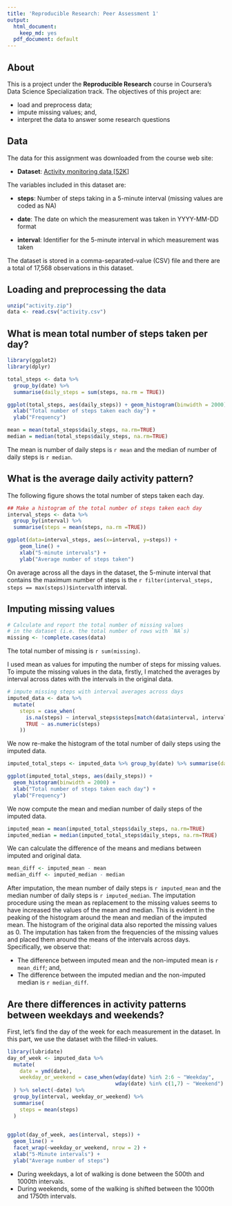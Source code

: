 ```yaml
---
title: 'Reproducible Research: Peer Assessment 1'
output:
  html_document:
    keep_md: yes
  pdf_document: default
---
```


## About 

This is a project under the **Reproducible Research** course in Coursera's Data Science Specialization track. The objectives of this project are:

* load and preprocess data;
* impute missing values; and,
* interpret the data to answer some research questions 

## Data 

The data for this assignment was downloaded from the course web site:

* **Dataset**: [Activity monitoring data [52K]](https://d396qusza40orc.cloudfront.net/repdata%2Fdata%2Factivity.zip)

The variables included in this dataset are:

* **steps**: Number of steps taking in a 5-minute interval (missing values are coded as NA)

* **date**: The date on which the measurement was taken in YYYY-MM-DD format

* **interval**: Identifier for the 5-minute interval in which measurement was taken

The dataset is stored in a comma-separated-value (CSV) file and there are a total of 17,568 observations in this dataset.

## Loading and preprocessing the data
```r
unzip("activity.zip")
data <- read.csv("activity.csv")
```

## What is mean total number of steps taken per day?

```r
library(ggplot2)
library(dplyr)

total_steps <- data %>%
  group_by(date) %>%
  summarise(daily_steps = sum(steps, na.rm = TRUE))

ggplot(total_steps, aes(daily_steps)) + geom_histogram(binwidth = 2000) +
  xlab("Total number of steps taken each day") + 
  ylab("Frequency")
```


```r
mean = mean(total_steps$daily_steps, na.rm=TRUE)
median = median(total_steps$daily_steps, na.rm=TRUE)
```

The mean is number of daily steps is `r mean` and the median of number of daily steps is `r median`.

## What is the average daily activity pattern?

The following figure shows the total number of steps taken each day.

```r
## Make a histogram of the total number of steps taken each day
interval_steps <- data %>% 
  group_by(interval) %>%
  summarise(steps = mean(steps, na.rm =TRUE))

ggplot(data=interval_steps, aes(x=interval, y=steps)) +
    geom_line() +
    xlab("5-minute intervals") +
    ylab("Average number of steps taken")
```

On average across all the days in the dataset, the 5-minute interval that contains the maximum number of steps is the `r filter(interval_steps, steps == max(steps))$interval`th interval.

## Imputing missing values



```r
# Calculate and report the total number of missing values 
# in the dataset (i.e. the total number of rows with `NA`s)
missing <- !complete.cases(data)
```

The total number of missing is `r sum(missing)`.

I used mean as values for imputing the number of steps for missing values. To impute the missing values in the data, firstly, I matched the averages by interval across dates with the intervals in the original data.


```r
# impute missing steps with interval averages across days
imputed_data <- data %>%
  mutate(
    steps = case_when(
      is.na(steps) ~ interval_steps$steps[match(data$interval, interval_steps$interval)],      
      TRUE ~ as.numeric(steps)
    ))
```

We now re-make the histogram of the total number of daily steps using the imputed data.

```r
imputed_total_steps <- imputed_data %>% group_by(date) %>% summarise(daily_steps = sum(steps))

ggplot(imputed_total_steps, aes(daily_steps)) + 
  geom_histogram(binwidth = 2000) + 
  xlab("Total number of steps taken each day") + 
  ylab("Frequency")
```

We now compute the mean and median number of daily steps of the imputed data.

```r
imputed_mean = mean(imputed_total_steps$daily_steps, na.rm=TRUE)
imputed_median = median(imputed_total_steps$daily_steps, na.rm=TRUE)
```

We can calculate the difference of the means and medians between imputed and original data.

```r
mean_diff <- imputed_mean - mean 
median_diff <- imputed_median - median
```



After imputation, the mean number of daily steps is `r imputed_mean` and the median number of daily steps is `r imputed_median`. The imputation procedure using the mean as replacement to the missing values seems to have increased the values of the mean and median. This is evident in the peaking of the histogram around the mean and median of the imputed mean. The histogram of the original data also reported the missing values as 0. The imputation has taken from the frequencies of the missing values and placed them around the means of the intervals across days. Specifically, we observe that:

* The difference between imputed mean and the non-imputed mean is `r mean_diff`; and,
* The difference between the imputed median and the non-imputed median is `r median_diff`.


## Are there differences in activity patterns between weekdays and weekends?

First, let's find the day of the week for each measurement in the dataset. In
this part, we use the dataset with the filled-in values.



```r
library(lubridate)
day_of_week <- imputed_data %>%
  mutate(
    date = ymd(date),
    weekday_or_weekend = case_when(wday(date) %in% 2:6 ~ "Weekday",
                                   wday(date) %in% c(1,7) ~ "Weekend")
  ) %>% select(-date) %>%
  group_by(interval, weekday_or_weekend) %>%
  summarise(
    steps = mean(steps)
  )
  
```


```r
ggplot(day_of_week, aes(interval, steps)) + 
  geom_line() + 
  facet_wrap(~weekday_or_weekend, nrow = 2) +
  xlab("5-Minute intervals") + 
  ylab("Average number of steps")
```


* During weekdays, a lot of walking is done between the 500th and 1000th intervals. 
* During weekends, some of the walking is shifted between the 1000th and 1750th intervals.